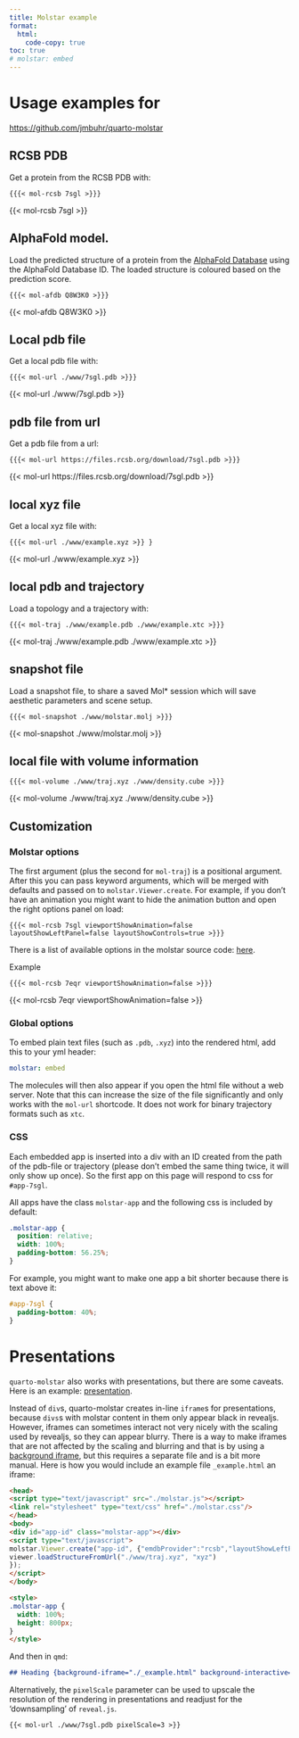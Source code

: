 ```yaml
---
title: Molstar example
format:
  html:
    code-copy: true
toc: true
# molstar: embed
---
```


# Usage examples for

<https://github.com/jmbuhr/quarto-molstar>

## RCSB PDB

Get a protein from the RCSB PDB with:

`{{{< mol-rcsb 7sgl >}}}`

{{< mol-rcsb 7sgl >}}

## AlphaFold model.

Load the predicted structure of a protein from the [AlphaFold Database](https://alphafold.com/) using the AlphaFold Database ID. The loaded structure is coloured based on the prediction score.

`{{{< mol-afdb Q8W3K0 >}}}`

{{< mol-afdb Q8W3K0 >}}

## Local pdb file

Get a local pdb file with:

`{{{< mol-url ./www/7sgl.pdb >}}}`

{{< mol-url ./www/7sgl.pdb >}}

## pdb file from url

Get a pdb file from a url:

`{{{< mol-url https://files.rcsb.org/download/7sgl.pdb >}}}`

{{< mol-url https://files.rcsb.org/download/7sgl.pdb >}}

## local xyz file

Get a local xyz file with:

`{{{< mol-url ./www/example.xyz >}} }`

{{< mol-url ./www/example.xyz >}}

## local pdb and trajectory

Load a topology and a trajectory with:

`{{{< mol-traj ./www/example.pdb ./www/example.xtc >}}}`

{{< mol-traj ./www/example.pdb ./www/example.xtc >}}

## snapshot file

Load a snapshot file, to share a saved Mol\* session which will save aesthetic parameters and scene setup.

`{{{< mol-snapshot ./www/molstar.molj >}}}`

{{< mol-snapshot ./www/molstar.molj >}}

## local file with volume information

`{{{< mol-volume ./www/traj.xyz ./www/density.cube >}}}`

{{< mol-volume ./www/traj.xyz ./www/density.cube >}}

## Customization

### Molstar options

The first argument (plus the second for `mol-traj`) is a positional argument.
After this you can pass keyword arguments, which will be merged with defaults and passed on to `molstar.Viewer.create`.
For example, if you don't have an animation you might want to hide the animation button and open the right options panel on load:

`{{{< mol-rcsb 7sgl viewportShowAnimation=false layoutShowLeftPanel=false layoutShowControls=true >}}}`

There is a list of available options in the molstar source code: [here](https://github.com/molstar/molstar/blob/33963c085a79e5eec64160b64c5d6ff3782b477b/src/apps/viewer/app.ts#L72-L103).

Example

`{{{< mol-rcsb 7eqr viewportShowAnimation=false >}}}`

{{< mol-rcsb 7eqr viewportShowAnimation=false >}}

### Global options

To embed plain text files (such as `.pdb`, `.xyz`) into the rendered html, add this to your yml header:

``` yml
molstar: embed
```

The molecules will then also appear if you open the html file without a web server.
Note that this can increase the size of the file significantly and only works with the `mol-url` shortcode.
It does not work for binary trajectory formats such as `xtc`.

### CSS

Each embedded app is inserted into a div with an ID created from the path of the pdb-file or trajectory (please don't embed the same thing twice, it will only show up once).
So the first app on this page will respond to css for `#app-7sgl`.

All apps have the class `molstar-app` and the following css is included by default:

``` css
.molstar-app {
  position: relative;
  width: 100%;
  padding-bottom: 56.25%;
}
```

For example, you might want to make one app a bit shorter because there is text above it:

``` css
#app-7sgl {
  padding-bottom: 40%;
}
```

# Presentations

`quarto-molstar` also works with presentations, but there are some caveats.
Here is an example: [presentation](presentation.html).

Instead of `div`s, quarto-molstar creates in-line `iframe`s for presentations,
because `divs`s with molstar content in them only appear black in revealjs.
However, iframes can sometimes interact not very nicely with the scaling used by revealjs, so they can appear blurry.
There is a way to make iframes that are not affected by the scaling and blurring and that is by using a [background iframe](https://quarto.org/docs/presentations/revealjs/#iframe-backgrounds), but this requires a separate file and is a bit more manual.
Here is how you would include an example file `_example.html` an iframe:

```html
<head>
<script type="text/javascript" src="./molstar.js"></script>
<link rel="stylesheet" type="text/css" href="./molstar.css"/>
</head>
<body>
<div id="app-id" class="molstar-app"></div>
<script type="text/javascript">
molstar.Viewer.create("app-id", {"emdbProvider":"rcsb","layoutShowLeftPanel":true,"layoutShowRemoteState":false,"viewportShowAnimation":true,"pdbProvider":"rcsb","layoutShowSequence":false,"viewportShowSelectionMode":false,"layoutShowLog":false,"viewportShowExpand":true,"layoutShowControls":false,"layoutIsExpanded":false}).then(viewer => {
viewer.loadStructureFromUrl("./www/traj.xyz", "xyz")
});
</script>
</body>

<style>
.molstar-app {
  width: 100%;
  height: 800px;
}
</style>
```

And then in `qmd`:

```markdown
## Heading {background-iframe="./_example.html" background-interactive=true}
```

Alternatively, the `pixelScale` parameter can be used to upscale the resolution of the rendering in presentations and readjust for the 'downsampling' of `reveal.js`.

```markdown
{{< mol-url ./www/7sgl.pdb pixelScale=3 >}}
```

